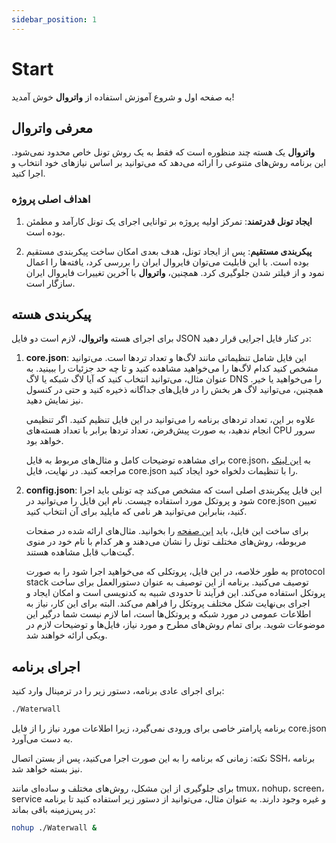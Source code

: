 ```yaml
---
sidebar_position: 1
---
```


# Start

به صفحه اول و شروع آموزش استفاده از **واتروال** خوش آمدید!

## معرفی واتروال

**واتروال** یک هسته چند منظوره است که فقط به یک روش تونل خاص محدود نمی‌شود. این برنامه روش‌های متنوعی را ارائه می‌دهد که می‌توانید بر اساس نیازهای خود انتخاب و اجرا کنید.

### اهداف اصلی پروژه

1. **ایجاد تونل قدرتمند**: تمرکز اولیه پروژه بر توانایی اجرای یک تونل کارآمد و مطمئن بوده است.

2. **پیکربندی مستقیم**: پس از ایجاد تونل، هدف بعدی امکان ساخت پیکربندی مستقیم بوده است. با این قابلیت می‌توان فایروال ایران را بررسی کرد، یافته‌ها را اعمال نمود و از فیلتر شدن جلوگیری کرد. همچنین، **واتروال** با آخرین تغییرات فایروال ایران سازگار است.

## پیکربندی هسته

برای اجرای هسته **واتروال**، لازم است دو فایل JSON در کنار فایل اجرایی قرار دهید:

1. **core.json**: این فایل شامل تنظیماتی مانند لاگ‌ها و تعداد ترد‌ها است. می‌توانید مشخص کنید کدام لاگ‌ها را می‌خواهید مشاهده کنید و تا چه حد جزئیات را ببینید. به عنوان مثال، می‌توانید انتخاب کنید که آیا لاگ شبکه یا لاگ DNS را می‌خواهید یا خیر. همچنین، می‌توانید لاگ هر بخش را در فایل‌های جداگانه ذخیره کنید و حتی در کنسول نیز نمایش دهید.

   علاوه بر این، تعداد ترد‌های برنامه را می‌توانید در این فایل تنظیم کنید. اگر تنظیمی انجام ندهید، به صورت پیش‌فرض، تعداد ترد‌ها برابر با تعداد هسته‌های CPU سرور خواهد بود.

   برای مشاهده توضیحات کامل و مثال‌های مربوط به فایل core.json، به [این لینک](file-core.json) مراجعه کنید. در نهایت، فایل core.json را با تنظیمات دلخواه خود ایجاد کنید.

2. **config.json**: این فایل پیکربندی اصلی است که مشخص می‌کند چه تونلی باید اجرا شود و پروتکل مورد استفاده چیست. نام این فایل را می‌توانید در core.json تعیین کنید، بنابراین می‌توانید هر نامی که مایلید برای آن انتخاب کنید.

   برای ساخت این فایل، باید [این صفحه](file-config.json) را بخوانید. مثال‌های ارائه شده در صفحات مربوطه، روش‌های مختلف تونل را نشان می‌دهند و هر کدام با نام خود در منوی گیت‌هاب قابل مشاهده هستند.

   به طور خلاصه، در این فایل، پروتکلی که می‌خواهید اجرا شود را به صورت protocol stack توصیف می‌کنید. برنامه از این توصیف به عنوان دستورالعمل برای ساخت پروتکل استفاده می‌کند. این فرآیند تا حدودی شبیه به کدنویسی است و امکان ایجاد و اجرای بی‌نهایت شکل مختلف پروتکل را فراهم می‌کند. البته برای این کار، نیاز به اطلاعات عمومی در مورد شبکه و پروتکل‌ها است، اما لازم نیست شما درگیر این موضوعات شوید. برای تمام روش‌های مطرح و مورد نیاز، فایل‌ها و توضیحات لازم در ویکی ارائه خواهند شد.

## اجرای برنامه

برای اجرای عادی برنامه، دستور زیر را در ترمینال وارد کنید:

```sh
./Waterwall
```

برنامه پارامتر خاصی برای ورودی نمی‌گیرد، زیرا اطلاعات مورد نیاز را از فایل core.json به دست می‌آورد.

نکته: زمانی که برنامه را به این صورت اجرا می‌کنید، پس از بستن اتصال SSH، برنامه نیز بسته خواهد شد.

برای جلوگیری از این مشکل، روش‌های مختلف و ساده‌ای مانند tmux، nohup، screen، service و غیره وجود دارند. به عنوان مثال، می‌توانید از دستور زیر استفاده کنید تا برنامه در پس‌زمینه باقی بماند:

```bash
nohup ./Waterwall &
```